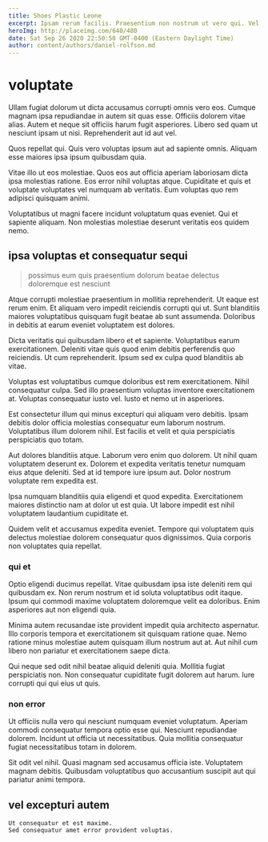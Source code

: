 ```yaml
---
title: Shoes Plastic Leone
excerpt: Ipsam rerum facilis. Praesentium non nostrum ut vero qui. Vel iure dolores adipisci a distinctio aspernatur molestiae. Est debitis asperiores.
heroImg: http://placeimg.com/640/480
date: Sat Sep 26 2020 22:50:50 GMT-0400 (Eastern Daylight Time)
author: content/authors/daniel-rolfson.md
---
```

# voluptate

Ullam fugiat dolorum ut dicta accusamus corrupti omnis vero eos. Cumque magnam ipsa repudiandae in autem sit quas esse. Officiis dolorem vitae alias. Autem et neque sit officiis harum fugit asperiores. Libero sed quam ut nesciunt ipsam ut nisi. Reprehenderit aut id aut vel.
  
Quos repellat qui. Quis vero voluptas ipsum aut ad sapiente omnis. Aliquam esse maiores ipsa ipsum quibusdam quia.
  
Vitae illo ut eos molestiae. Quos eos aut officia aperiam laboriosam dicta ipsa molestias ratione. Eos error nihil voluptas atque. Cupiditate et quis et voluptate voluptates vel numquam ab veritatis. Eum voluptas quo rem adipisci quisquam animi.
  
Voluptatibus ut magni facere incidunt voluptatum quas eveniet. Qui et sapiente aliquam. Non molestias molestiae deserunt veritatis eos quidem nemo.

## ipsa voluptas et consequatur sequi

> possimus eum quis praesentium dolorum beatae delectus doloremque est nesciunt

Atque corrupti molestiae praesentium in mollitia reprehenderit. Ut eaque est rerum enim. Et aliquam vero impedit reiciendis corrupti qui ut. Sunt blanditiis maiores voluptatibus quisquam fugit beatae ab sunt assumenda. Doloribus in debitis at earum eveniet voluptatem est dolores.
  
Dicta veritatis qui quibusdam libero et et sapiente. Voluptatibus earum exercitationem. Deleniti vitae quis quod enim debitis perferendis quo reiciendis. Ut cum reprehenderit. Ipsum sed ex culpa quod blanditiis ab vitae.
  
Voluptas est voluptatibus cumque doloribus est rem exercitationem. Nihil consequatur culpa. Sed illo praesentium voluptas inventore exercitationem at. Voluptas consequatur iusto vel. Iusto et nemo ut in asperiores.
  
Est consectetur illum qui minus excepturi qui aliquam vero debitis. Ipsam debitis dolor officia molestias consequatur eum laborum nostrum. Voluptatibus illum dolorem nihil. Est facilis et velit et quia perspiciatis perspiciatis quo totam.
  
Aut dolores blanditiis atque. Laborum vero enim quo dolorem. Ut nihil quam voluptatem deserunt ex. Dolorem et expedita veritatis tenetur numquam eius atque deleniti. Sed at id tempore iure ipsum aut. Dolor nostrum voluptate rem expedita est.
  
Ipsa numquam blanditiis quia eligendi et quod expedita. Exercitationem maiores distinctio nam at dolor ut est quia. Ut labore impedit est nihil voluptatem laudantium cupiditate et.
  
Quidem velit et accusamus expedita eveniet. Tempore qui voluptatem quis delectus molestiae dolorem consequatur quos dignissimos. Quia corporis non voluptates quia repellat.

### qui et

Optio eligendi ducimus repellat. Vitae quibusdam ipsa iste deleniti rem qui quibusdam ex. Non rerum nostrum et id soluta voluptatibus odit itaque. Ipsum qui commodi maxime voluptatem doloremque velit ea doloribus. Enim asperiores aut non eligendi quia.
  
Minima autem recusandae iste provident impedit quia architecto aspernatur. Illo corporis tempora et exercitationem sit quisquam ratione quae. Nemo ratione minus molestiae autem quisquam illum nostrum aut at. Aut nihil cum libero non pariatur et exercitationem saepe dicta.
  
Qui neque sed odit nihil beatae aliquid deleniti quia. Mollitia fugiat perspiciatis non. Non consequatur cupiditate fugit dolorem aut harum. Iure corrupti qui qui eius ut quis.

### non error

Ut officiis nulla vero qui nesciunt numquam eveniet voluptatum. Aperiam commodi consequatur tempora optio esse qui. Nesciunt repudiandae dolorem. Incidunt ut officia ut necessitatibus. Quia mollitia consequatur fugiat necessitatibus totam in dolorem.
  
Sit odit vel nihil. Quasi magnam sed accusamus officia iste. Voluptatem magnam debitis. Quibusdam voluptatibus quo accusantium suscipit aut qui pariatur animi tempora.

## vel excepturi autem

```text
Ut consequatur et est maxime.
Sed consequatur amet error provident voluptas.
```

